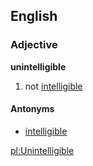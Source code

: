 ==English==
===Adjective===
'''unintelligible'''
# not [[intelligible]]
====Antonyms====
*[[intelligible]]

[[pl:Unintelligible]]